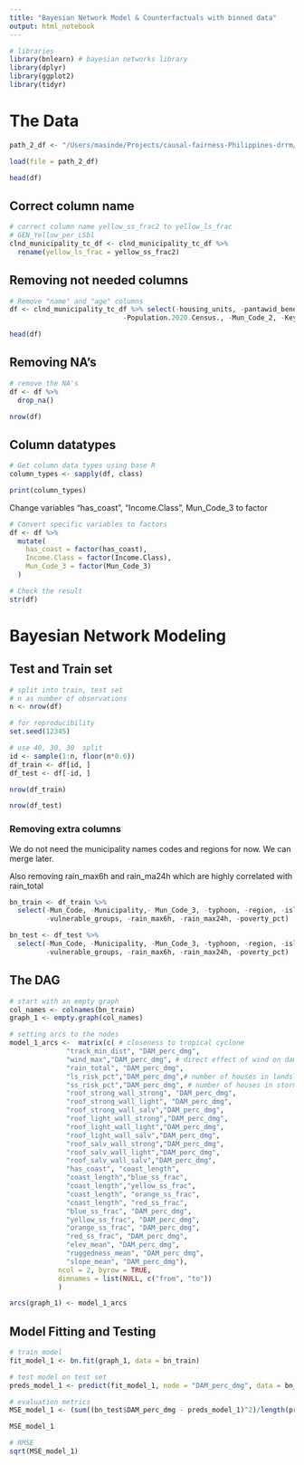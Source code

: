 ```yaml
---
title: "Bayesian Network Model & Counterfactuals with binned data"
output: html_notebook
---
```


```r
# libraries
library(bnlearn) # bayesian networks library
library(dplyr)
library(ggplot2)
library(tidyr)
```


# The Data
```r
path_2_df <- "/Users/masinde/Projects/causal-fairness-Philippines-drrm/data/mun_data.RData"

load(file = path_2_df)

head(df)
```

## Correct column name
```r
# correct column name yellow_ss_frac2 to yellow_ls_frac
# GEN_Yellow_per_LSbl
clnd_municipality_tc_df <- clnd_municipality_tc_df %>%
  rename(yellow_ls_frac = yellow_ss_frac2)
```


## Removing not needed columns
```r
# Remove "name" and "age" columns
df <- clnd_municipality_tc_df %>% select(-housing_units, -pantawid_benef, 
                            -Population.2020.Census., -Mun_Code_2, -Key)

head(df)
```
## Removing NA's
```r
# remove the NA's
df <- df %>% 
  drop_na()

nrow(df)
```


## Column datatypes
```r
# Get column data types using base R
column_types <- sapply(df, class)

print(column_types)
```


Change variables "has_coast", "Income.Class", Mun_Code_3 to factor
```r
# Convert specific variables to factors
df <- df %>%
  mutate(
    has_coast = factor(has_coast),
    Income.Class = factor(Income.Class),
    Mun_Code_3 = factor(Mun_Code_3)
  )

# Check the result
str(df)
```


# Bayesian Network Modeling

## Test and Train set
```r
# split into train, test set
# n as number of observations
n <- nrow(df)

# for reproducibility
set.seed(12345)

# use 40, 30, 30  split
id <- sample(1:n, floor(n*0.6))
df_train <- df[id, ]
df_test <- df[-id, ]
```


```r
nrow(df_train)
```

```r
nrow(df_test)
```


### Removing extra columns
We do not need the municipality names codes and regions for now. We can merge
later.

Also removing rain_max6h and rain_ma24h which are highly correlated with rain_total
```r
bn_train <- df_train %>%
  select(-Mun_Code, -Municipality,- Mun_Code_3, -typhoon, -region, -island_groups,
         -vulnerable_groups, -rain_max6h, -rain_max24h, -poverty_pct)

bn_test <- df_test %>%
  select(-Mun_Code, -Municipality, -Mun_Code_3, -typhoon, -region, -island_groups,
         -vulnerable_groups, -rain_max6h, -rain_max24h, -poverty_pct)
```


## The DAG
```r
# start with an empty graph
col_names <- colnames(bn_train)
graph_1 <- empty.graph(col_names)
```

```r
# setting arcs to the nodes
model_1_arcs <-  matrix(c( # closeness to tropical cyclone
              "track_min_dist", "DAM_perc_dmg",
              "wind_max","DAM_perc_dmg", # direct effect of wind on damage
              "rain_total", "DAM_perc_dmg",
              "ls_risk_pct","DAM_perc_dmg",# number of houses in landslide risk zones
              "ss_risk_pct","DAM_perc_dmg", # number of houses in storm surge risk zones
              "roof_strong_wall_strong", "DAM_perc_dmg",
              "roof_strong_wall_light", "DAM_perc_dmg",
              "roof_strong_wall_salv","DAM_perc_dmg",
              "roof_light_wall_strong","DAM_perc_dmg",
              "roof_light_wall_light","DAM_perc_dmg",
              "roof_light_wall_salv","DAM_perc_dmg",
              "roof_salv_wall_strong","DAM_perc_dmg",
              "roof_salv_wall_light","DAM_perc_dmg",
              "roof_salv_wall_salv","DAM_perc_dmg",
              "has_coast", "coast_length",
              "coast_length","blue_ss_frac",
              "coast_length","yellow_ss_frac",
              "coast_length", "orange_ss_frac",
              "coast_length", "red_ss_frac",
              "blue_ss_frac", "DAM_perc_dmg",
              "yellow_ss_frac", "DAM_perc_dmg",
              "orange_ss_frac", "DAM_perc_dmg",
              "red_ss_frac", "DAM_perc_dmg",
              "elev_mean", "DAM_perc_dmg",
              "ruggedness_mean", "DAM_perc_dmg",
              "slope_mean", "DAM_perc_dmg"), 
            ncol = 2, byrow = TRUE, 
            dimnames = list(NULL, c("from", "to"))
            )
```

```r
arcs(graph_1) <- model_1_arcs

```


## Model Fitting and Testing
```r
# train model
fit_model_1 <- bn.fit(graph_1, data = bn_train)

# test model on test set
preds_model_1 <- predict(fit_model_1, node = "DAM_perc_dmg", data = bn_test)

# evaluation metrics
MSE_model_1 <- (sum((bn_test$DAM_perc_dmg - preds_model_1)^2)/length(preds_model_1))

MSE_model_1
```

```r
# RMSE
sqrt(MSE_model_1)
```

